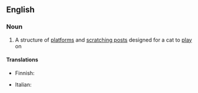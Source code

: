 ==English==

===Noun===
{{wikipedia}}
{{en-noun|head=[[cat]] [[tree]]}}

# A structure of [[platform]]s and [[scratching post]]s designed for a cat to [[play]] on

====Translations====
{{trans-top|structure for a cat to play on}}
* Finnish: {{t-|fi|raapimispuu}}
{{trans-mid}}
* Italian: {{t+|it|tiragraffi|m}}
{{trans-bottom}}